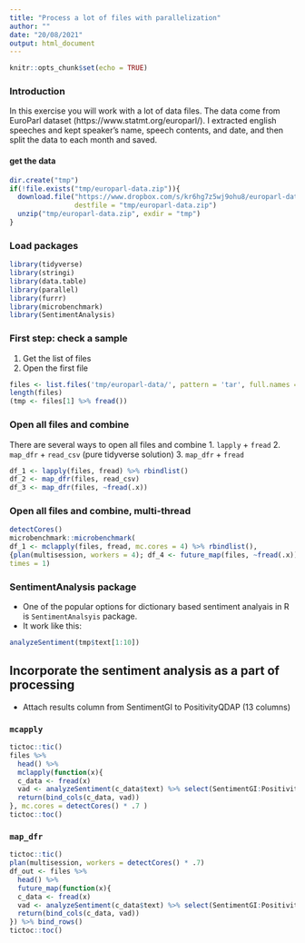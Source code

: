 ```yaml
---
title: "Process a lot of files with parallelization"
author: ""
date: "20/08/2021"
output: html_document
---
```

```r
knitr::opts_chunk$set(echo = TRUE)
```

### Introduction

In this exercise you will work with a lot of data files. The data come from EuroParl dataset (https://www.statmt.org/europarl/). I extracted english speeches and kept speaker's name, speech contents, and date, and then split the data to each month and saved. 

#### get the data

```r
dir.create("tmp")
if(!file.exists("tmp/europarl-data.zip")){
  download.file("https://www.dropbox.com/s/kr6hg7z5wj9ohu8/europarl-data.zip?dl=1", 
                destfile = "tmp/europarl-data.zip")
  unzip("tmp/europarl-data.zip", exdir = "tmp")
}
```

### Load packages

```r
library(tidyverse)
library(stringi)
library(data.table)
library(parallel)
library(furrr)
library(microbenchmark)
library(SentimentAnalysis)

```

### First step: check a sample 

1. Get the list of files 
2. Open the first file

```r
files <- list.files('tmp/europarl-data/', pattern = 'tar', full.names = T)
length(files)
(tmp <- files[1] %>% fread())
```

### Open all files and combine

There are several ways to open all files and combine
1. `lapply` + `fread`
2. `map_dfr` + `read_csv` (pure tidyverse solution)
3. `map_dfr` + `fread` 

```r
df_1 <- lapply(files, fread) %>% rbindlist()
df_2 <- map_dfr(files, read_csv) 
df_3 <- map_dfr(files, ~fread(.x)) 
```
### Open all files and combine, multi-thread

```r
detectCores()
microbenchmark::microbenchmark(
df_1 <- mclapply(files, fread, mc.cores = 4) %>% rbindlist(),
{plan(multisession, workers = 4); df_4 <- future_map(files, ~fread(.x)) %>% rbindlist()},
times = 1)
```


### SentimentAnalysis package

- One of the popular options for dictionary based sentiment analyais in R is `SentimentAnalsyis` package.
- It work like this:

```r
analyzeSentiment(tmp$text[1:10]) 
```

## Incorporate the sentiment analysis as a part of processing

- Attach results column from SentimentGI to PositivityQDAP (13 columns)

### `mcapply`

```r
tictoc::tic()
files %>% 
  head() %>%
  mclapply(function(x){
  c_data <- fread(x) 
  vad <- analyzeSentiment(c_data$text) %>% select(SentimentGI:PositivityQDAP) 
  return(bind_cols(c_data, vad))
}, mc.cores = detectCores() * .7 )
tictoc::toc()
```
### `map_dfr`

```r
tictoc::tic()
plan(multisession, workers = detectCores() * .7)
df_out <- files %>% 
  head() %>%
  future_map(function(x){
  c_data <- fread(x) 
  vad <- analyzeSentiment(c_data$text) %>% select(SentimentGI:PositivityQDAP) 
  return(bind_cols(c_data, vad))
}) %>% bind_rows()
tictoc::toc()
```



